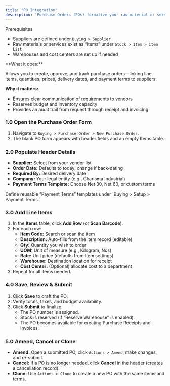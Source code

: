 ```yaml
---
title: "PO Integration"
description: "Purchase Orders (POs) formalize your raw material or service requests to suppliers. In the CGIC App, POs drive your procurement process—reserving stock, enforcing budgets, and providing a clear audit trail."
---
```


<Info>
  Prerequisites

  - Suppliers are defined under `Buying > Supplier`
  - Raw materials or services exist as “Items” under `Stock > Item > Item List`
  - Warehouses and cost centers are set up if needed
</Info>

<Accordion title="Overview">
  **What it does:**

  Allows you to create, approve, and track purchase orders—linking line items, quantities, prices, delivery dates, and payment terms to suppliers.

  **Why it matters:**

  - Ensures clear communication of requirements to vendors
  - Reserves budget and inventory capacity
  - Provides an audit trail from request through receipt and invoicing
</Accordion>

### 1.0 Open the Purchase Order Form

1. Navigate to `Buying > Purchase Order > New Purchase Order.`
2. The blank PO form appears with header fields and an empty Items table.

### 2.0 Populate Header Details

- **Supplier:** Select from your vendor list
- **Order Date:** Defaults to today; change if back-dating
- **Required By:** Desired delivery date
- **Company:** Your legal entity (e.g., Charisma Industrial)
- **Payment Terms Template:** Choose Net 30, Net 60, or custom terms

<Note>
  Define reusable “Payment Terms” templates under `Buying > Setup > Payment Terms.`
</Note>

### 3.0 Add Line Items

1. In the **Items** table, click **Add Row** (or **Scan Barcode**).
2. For each row:
   - **Item Code:** Search or scan the item
   - **Description:** Auto-fills from the item record (editable)
   - **Qty:** Quantity you wish to order
   - **UOM:** Unit of measure (e.g., Kilogram, Nos)
   - **Rate:** Unit price (defaults from Item settings)
   - **Warehouse:** Destination location for receipt
   - **Cost Center:** (Optional) allocate cost to a department
3. Repeat for all items needed.

### 4.0 Save, Review & Submit

1. Click **Save** to draft the PO.
2. Verify totals, taxes, and budget availability.
3. Click **Submit** to finalize.
   - The PO number is assigned.
   - Stock is reserved (if “Reserve Warehouse” is enabled).
   - The PO becomes available for creating Purchase Receipts and Invoices.

### 5.0 Amend, Cancel or Clone

- **Amend:** Open a submitted PO, click `Actions > Amend`, make changes, and re-submit.
- **Cancel:** If a PO is no longer needed, click **Cancel** in the header (creates a cancellation record).
- **Clone:** Use `Actions > Clone` to create a new PO with the same items and terms.